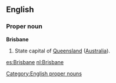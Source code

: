 ==English==

===Proper noun===
'''Brisbane'''

#State capital of [[Queensland]] ([[Australia]]).

[[Category:English proper nouns]]

[[es:Brisbane]]
[[nl:Brisbane]]